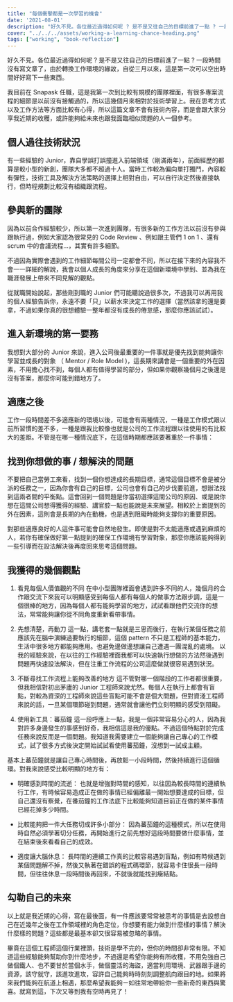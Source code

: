 ```yaml
---
title: "每個衝擊都是一次學習的機會"
date: '2021-08-01'
description: "好久不見。各位最近過得如何呢 ? 是不是又往自己的目標前進了一點 ? 一段時間沒有寫文章了，由於轉換工作環境的緣故，自從三月以來，這是第一次可以空出時間好好寫下一些東西。"
cover: "../../../assets/working-a-learning-chance-heading.png"
tags: ["working", "book-reflection"]
---
```


好久不見。各位最近過得如何呢 ? 是不是又往自己的目標前進了一點 ? 一段時間沒有寫文章了，由於轉換工作環境的緣故，自從三月以來，這是第一次可以空出時間好好寫下一些東西。

我目前在 Snapask 任職，這是我第一次到比較有規模的團隊裡面，有很多專案流程的細節是以前沒有接觸過的，所以這幾個月來相對於技術學習上。我在思考方式以及工作方法等方面比較有心得，所以這篇文章不會有技術內容，而是會跟大家分享我近期的收穫，或許能夠給未來也跟我面臨相似問題的人一個參考。

## 個人過往技術狀況

有一些經驗的 Junior，靠自學誤打誤撞進入前端領域（剛滿兩年），前面經歷的都算是較小型的新創，團隊大多都不超過十人。當時工作較為偏向單打獨鬥，內容較有彈性，技術工具及解決方法策略的選擇上相對自由，可以自行決定然後直接執行，但時程規劃比較沒有組織跟流程。

## 參與新的團隊

因為以前合作經驗較少，所以第一次進到團隊，有很多新的工作方法以前沒有參與跟執行過，例如大家認為很常見的 Code Review 、例如跟主管們 1 on 1 、還有 scrum 中的會議流程…，其實有許多細節。

不過因為實際會遇到的工作細節每間公司一定都會不同，所以在接下來的內容我不會一一詳細的解說，我會以個人成長的角度來分享在這個新環境中學到、並為我在職涯發展上帶來不同見解的觀點。

從就職開始說起，那些剛到職的 Junior 們可能聽說過很多次，不過我可以再用我的個人經驗告訴你，永遠不要「只」以薪水來決定工作的選擇（當然該拿的還是要拿，不過如果你真的很想體驗一整年都沒有成長的倦怠感，那麼你應該試試）。

## 進入新環境的第一要務

我想對大部分的 Junior 來說，進入公司後最重要的一件事就是優先找到能夠讓你學習並成長的對象 （ Mentor / Role Model )，這長期來講會是一個重要的外在因素，不用擔心找不到，每個人都有值得學習的部分，但如果你觀察幾個月之後還是沒有答案，那麼你可能到錯地方了。

## 適應之後

工作一段時間差不多適應新的環境以後，可能會有兩種情況，一種是工作模式跟以前所習慣的差不多，一種是跟我比較像也就是公司的工作流程跟以往使用的有比較大的差距。不管是在哪一種情況底下，在這個時期都應該要著重於一件事情：

## 找到你想做的事 / 想解決的問題

不要把自己當勞工來看，找到一個你想達成的長期目標，通常這個目標不會是被分派的任務之一，因為你會有自己的目標，公司也會有自己的步伐要前進，想辦法找到這兩者間的平衡點。這會回到一個問題是你當初選擇這間公司的原因、或是說你想在這間公司想得獲得的經驗、講官腔一點也能說是未來展望。相較於上面提到的外在因素，這則會是長期的內在動機，也是遇到阻礙時能夠支撐你的重要原因。

對那些適應良好的人這件事可能會自然地發生。即使是對不太能適應或遇到麻煩的人，若你有確保做好第一點提到的確保工作環境有學習對象，那麼你應該能夠得到一些引導而在設法解決後再度回來思考這個問題。

## 我獲得的幾個觀點

1. 看見每個人價值觀的不同
   在中小型團隊裡面會遇到許多不同的人，幾個月的合作跟交流下來我可以明顯感受到每個人都有每個人的做事方法跟步調，這是一個很棒的地方，因為每個人都有能夠學習的地方，試試看跟他們交流你的想法，常常能夠讓你從不同角度重新看帶事情。

2. 先想清楚，再動刀
   這一點，講老套一點就是三思而後行，在執行某個任務之前應該先在腦中演練過要執行的細節，這個 pattern 不只是工程師的基本能力，生活中很多地方都能夠應用。也避免邊做邊想讓自己遭遇一團混亂的處境。
   以我的經驗來說，在以往的工作經驗裡面我都可以快速執行想做的方法然後遇到問題再快速設法解決，但在注重工作流程的公司這麼做就很容易遇到狀況。

3. 不斷尋找工作流程上能夠改善的地方
   這不管對哪一個階段的工作者都很重要，但我相信對初出茅廬的 Junior 工程師來說尤然。每個人在執行上都會有盲點，對較為資深的工程師來說這些盲點可能不會是個大問題，但對資淺工程師來說的話，一旦某個環節碰到問題，通常就會讓他們立刻明顯的感受到阻礙。

4. 使用新工具：蕃茄鐘
   這一段呼應上一點，我是一個非常容易分心的人，因為我對許多身邊發生的事感到好奇，我相信這是我的優點。不過這個特點對於完成任務來說反而是一個問題。我知道我需要建立一個能夠讓自己專心的工作模式，試了很多方式後決定開始試試看使用蕃茄鐘，沒想到一試成主顧。

基本上蕃茄鐘就是讓自己專心時間後，再放鬆一小段時間，然後持續進行這個循環。對我來說感受比較明顯的地方有：

- 明確感到時間的流逝：
  也就是增強對時間的感知，以往因為較長時間的連續執行工作，有時候容易造成正在做的事情已經偏離最一開始想要達成的目標，但自己還沒有察覺，在番茄鐘的工作法底下比較能夠知道目前正在做的某件事情已經花掉多少時間。

- 比較能夠把一件大任務切成許多小部分：
  因為蕃茄鐘的這種模式，所以在使用時自然必須學著切分任務，再開始進行之前先想好這段時間要做什麼事情，並在結束後來看看自己的成效。

- 適度讓大腦休息：
  長時間的連續工作真的比較容易遇到盲點，例如有時候遇到某個問題解不掉，然後又執著在錯誤的程式碼環節，就容易卡住很長一段時間，但往往休息一段時間後再回來，不就後就能找到癥結點。

## 勾勒自己的未來

以上就是我近期的心得，寫在最後面，有一件應該要常常被思考的事情是去設想自己在近幾年之後在工作領域裡的角色定位，你想要有能力做到什麼樣的事情？解決什麼樣的問題？這些都是最基本卻又很容易被忽略的事情。

畢竟在這個工程師這個行業裡頭，技術是學不完的，但你的時間卻非常有限。不知道這些經驗能夠幫助你到什麼地步，不過還是希望你能夠有所收穫，不用免強自己做個鐵人、也不要甘於當個水手，做個靈活的海盜，適當利用環境、武器跟手邊的資源，該守就守，該進攻進攻，容許自己能夠時時刻刻調整航向跟目的地。如果將來我們能夠在航道上相遇，那麼希望我能夠ㄧ如往常地帶給你一些新奇的東西與驚喜。就寫到這，下次又等到我有空時再見了！
